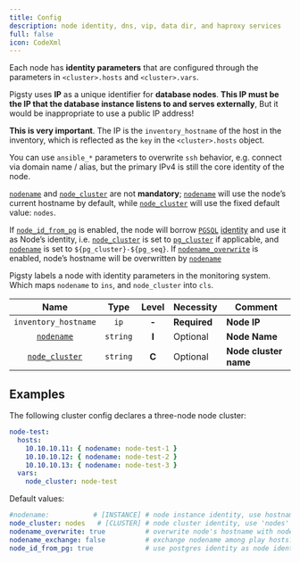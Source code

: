 ```yaml
---
title: Config
description: node identity, dns, vip, data dir, and haproxy services
full: false
icon: CodeXml
---
```


Each node has **identity parameters** that are configured through the parameters in `<cluster>.hosts` and `<cluster>.vars`.

Pigsty uses **IP** as a unique identifier for **database nodes**. **This IP must be the IP that the database instance listens to and serves externally**, But it would be inappropriate to use a public IP address!

**This is very important**. The IP is the `inventory_hostname` of the host in the inventory, which is reflected as the `key` in the `<cluster>.hosts` object.

You can use `ansible_*` parameters to overwrite `ssh` behavior, e.g. connect via domain name / alias, but the primary IPv4 is still the core identity of the node.

[`nodename`](https://pigsty.io/docs/node/param/#nodename) and [`node_cluster`](https://pigsty.io/docs/node/param/#node_cluster) are not **mandatory**; [`nodename`](https://pigsty.io/docs/node/param/#nodename) will use the node’s current hostname by default, while [`node_cluster`](https://pigsty.io/docs/node/param/#node_cluster) will use the fixed default value: `nodes`.

If [`node_id_from_pg`](https://pigsty.io/docs/node/param/#node_id_from_pg) is enabled, the node will borrow [`PGSQL`](https://pigsty.io/docs/pgsql/) [identity](https://pigsty.io/docs/pgsql/param/#pg_id) and use it as Node’s identity, i.e. [`node_cluster`](https://pigsty.io/docs/node/param/#node_cluster) is set to [`pg_cluster`](https://pigsty.io/docs/pgsql/param/#pg_cluster) if applicable, and [`nodename`](https://pigsty.io/docs/node/param/#nodename) is set to `${pg_cluster}-${pg_seq}`. If [`nodename_overwrite`](https://pigsty.io/docs/node/param/#nodename_overwrite) is enabled, node’s hostname will be overwritten by [`nodename`](https://pigsty.io/docs/node/param/#nodename)

Pigsty labels a node with identity parameters in the monitoring system. Which maps `nodename` to `ins`, and `node_cluster` into `cls`.

|                    Name                    |   Type   | Level | Necessity    | Comment               |
|:------------------------------------------:|:--------:|:-----:|--------------|-----------------------|
|            `inventory_hostname`            |   `ip`   | **-** | **Required** | **Node IP**           |
|  [`nodename`](/docs/node/param#nodename)   | `string` | **I** | Optional     | **Node Name**         |
| [`node_cluster`](/docs/node/#node_cluster) | `string` | **C** | Optional     | **Node cluster name** |


## Examples

The following cluster config declares a three-node node cluster:

```yaml
node-test:
  hosts:
    10.10.10.11: { nodename: node-test-1 }
    10.10.10.12: { nodename: node-test-2 }
    10.10.10.13: { nodename: node-test-3 }
  vars:
    node_cluster: node-test
```

Default values:

```yaml
#nodename:           # [INSTANCE] # node instance identity, use hostname if missing, optional
node_cluster: nodes   # [CLUSTER] # node cluster identity, use 'nodes' if missing, optional
nodename_overwrite: true          # overwrite node's hostname with nodename?
nodename_exchange: false          # exchange nodename among play hosts?
node_id_from_pg: true             # use postgres identity as node identity if applicable?
```